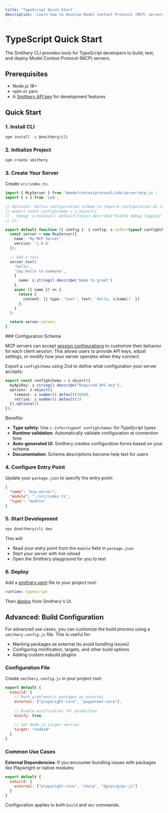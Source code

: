 ```yaml
---
title: 'TypeScript Quick Start'
description: 'Learn how to develop Model Context Protocol (MCP) servers using TypeScript with Smithery CLI.'
---
```


# TypeScript Quick Start

The Smithery CLI provides tools for TypeScript developers to build, test, and deploy Model Context Protocol (MCP) servers.

## Prerequisites

- Node.js 18+ 
- npm or yarn
- A [Smithery API key](https://smithery.ai) for development features

## Quick Start

### 1. Install CLI

```bash
npm install -g @smithery/cli
```

### 2. Initialize Project

```bash
npm create smithery
```

### 3. Create Your Server

Create `src/index.ts`:

```typescript
import { McpServer } from '@modelcontextprotocol/sdk/server/mcp.js';
import { z } from 'zod';

// Optional: Define configuration schema to require configuration at connection time
// export const configSchema = z.object({
//   debug: z.boolean().default(false).describe("Enable debug logging")
// });

export default function ({ config }: { config: z.infer<typeof configSchema> }) {
  const server = new McpServer({
    name: 'My MCP Server',
    version: '1.0.0'
  });

  // Add a tool
  server.tool(
    'hello',
    'Say hello to someone',
    {
      name: z.string().describe('Name to greet')
    },
    async ({ name }) => {
      return {
        content: [{ type: 'text', text: `Hello, ${name}!` }]
      };
    }
  );

  return server.server;
}
```

<Expandable title="Configuration Schema">
### Configuration Schema

MCP servers can accept [session configurations](/use/session-config) to customize their behavior for each client session. This allows users to provide API keys, adjust settings, or modify how your server operates when they connect.

Export a `configSchema` using Zod to define what configuration your server accepts:

```typescript
export const configSchema = z.object({
  myApiKey: z.string().describe("Required API key"),
  options: z.object({
    timeout: z.number().default(5000),
    retries: z.number().default(3)
  }).optional()
});
```

Benefits:
- **Type safety**: Use `z.infer<typeof configSchema>` for TypeScript types
- **Runtime validation**: Automatically validate configuration at connection time
- **Auto-generated UI**: Smithery creates configuration forms based on your schema
- **Documentation**: Schema descriptions become help text for users

</Expandable>

### 4. Configure Entry Point

Update your `package.json` to specify the entry point:

```json
{
  "name": "mcp-server",
  "module": "./src/index.ts",
  "type": "module"
}
```

### 5. Start Development

```bash
npx @smithery/cli dev
```

This will:
- Read your entry point from the `module` field in `package.json`
- Start your server with hot-reload
- Open the Smithery playground for you to test

### 6. Deploy

Add a [smithery.yaml](/build/project-config/smithery-yaml#typescript-runtime-configuration) file to your project root:

```smithery.yaml
runtime: typescript
```

Then [deploy](/build/deployments) from Smithery's UI.

## Advanced: Build Configuration

For advanced use cases, you can customize the build process using a `smithery.config.js` file. This is useful for:

- Marking packages as external (to avoid bundling issues)
- Configuring minification, targets, and other build options
- Adding custom esbuild plugins

### Configuration File

Create `smithery.config.js` in your project root:

```javascript
export default {
  esbuild: {
    // Mark problematic packages as external
    external: ["playwright-core", "puppeteer-core"],
    
    // Enable minification for production
    minify: true,
    
    // Set Node.js target version
    target: "node18"
  }
}
```

### Common Use Cases

**External Dependencies**: If you encounter bundling issues with packages like Playwright or native modules:

```javascript
export default {
  esbuild: {
    external: ["playwright-core", "sharp", "@grpc/grpc-js"]
  }
}
```

Configuration applies to both `build` and `dev` commands.